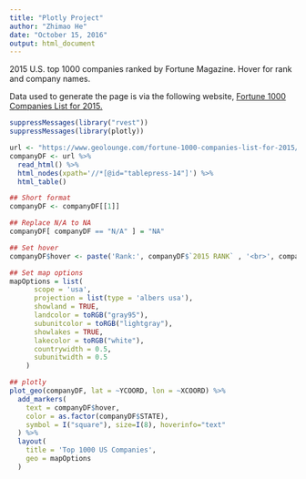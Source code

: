 ```yaml
---
title: "Plotly Project"
author: "Zhimao He"
date: "October 15, 2016"
output: html_document
---
```


2015 U.S. top 1000 companies ranked by Fortune Magazine. Hover for rank and company names.

Data used to generate the page is via the following website, [Fortune 1000 Companies List for 2015.](https://www.geolounge.com/fortune-1000-companies-list-for-2015/)


```r
suppressMessages(library("rvest"))
suppressMessages(library(plotly))

url <- "https://www.geolounge.com/fortune-1000-companies-list-for-2015/"
companyDF <- url %>%
  read_html() %>%
  html_nodes(xpath='//*[@id="tablepress-14"]') %>%
  html_table()

## Short format
companyDF <- companyDF[[1]]

## Replace N/A to NA
companyDF[ companyDF == "N/A" ] = "NA"

## Set hover
companyDF$hover <- paste('Rank:', companyDF$`2015 RANK` , '<br>', companyDF$COMPANY)

## Set map options
mapOptions = list(
      scope = 'usa',
      projection = list(type = 'albers usa'),
      showland = TRUE,
      landcolor = toRGB("gray95"),
      subunitcolor = toRGB("lightgray"), 
      showlakes = TRUE,
      lakecolor = toRGB("white"),
      countrywidth = 0.5,
      subunitwidth = 0.5
    )

## plotly
plot_geo(companyDF, lat = ~YCOORD, lon = ~XCOORD) %>%
  add_markers(
    text = companyDF$hover, 
    color = as.factor(companyDF$STATE), 
    symbol = I("square"), size=I(8), hoverinfo="text"
  ) %>%
  layout(
    title = 'Top 1000 US Companies',
    geo = mapOptions
  )

```

